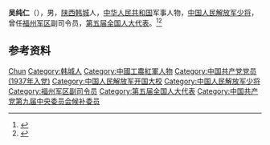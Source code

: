 '''吴纯仁'''（{{bd|1921年||2010年}}），男，[[陕西|陕西]][[韩城|韩城]]人，[[中华人民共和国|中华人民共和国]]军事人物，[[中国人民解放军少将|中国人民解放军少将]]，曾任[[福州军区|福州军区]]副司令员，[[第五届全国人大代表|第五届全国人大代表]]。<ref>{{Cite book|title=中国抗日战争人物大词典|author=刘景泉主编; 沈久泉, 王凯捷, 李卓副主编|publisher=天津大学出版社|year=1999|isbn=|location=|pages=}}</ref><ref>{{Cite book|title=中华军事人物大辞典|author=吴如蒿著; 陈策才, 张光彩, 赵功德等副主编|publisher=新华出版社|year=1989|isbn=|location=北京|pages=}}</ref>

== 参考资料 ==
{{reflist}}

{{中国人物小作品}}

{{Authority control}}
{{DEFAULTSORT:Wu吴}}
[[Category:吴姓|Chun]]
[[Category:韩城人|Category:韩城人]]
[[Category:中國工農紅軍人物|Category:中國工農紅軍人物]]
[[Category:中国共产党党员_(1937年入党)|Category:中国共产党党员 (1937年入党)]]
[[Category:中国人民解放军开国大校|Category:中国人民解放军开国大校]]
[[Category:中国人民解放军少将|Category:中国人民解放军少将]]
[[Category:福州军区副司令员|Category:福州军区副司令员]]
[[Category:第五届全国人大代表|Category:第五届全国人大代表]]
[[Category:中国共产党第九届中央委员会候补委员|Category:中国共产党第九届中央委员会候补委员]]